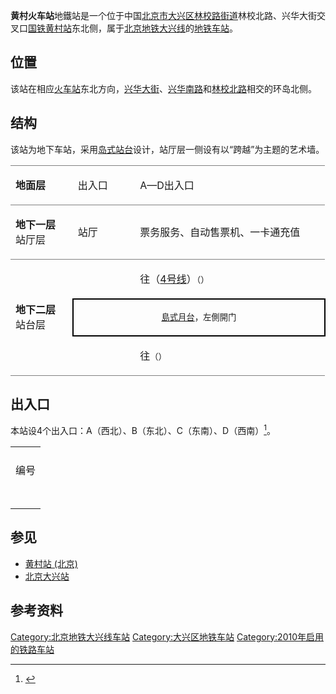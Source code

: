 {{About|[[北京地铁|北京地铁]]车站|[[中国铁路|中国铁路]]车站|黄村站 (北京市)}}
{{NoteTA|G1=Railway}}
{{Infobox station
|name = 黄村火车站
|eng_name = Huangcun Huochezhan<br />(Huangcun Railway Station)
|linecolour = {{北京地铁颜色|大}}
|image = Subway platform of Huangcun Railway Station (20201227164202).jpg
|caption = 黄村火车站站台
|other_name = 
|country = {{PRC}}
|borough = [[北京市|北京市]][[大兴区|大兴区]][[林校路街道|林校路街道]]
|address = 林校北路、兴华大街交叉口[[黄村站_(北京市)|国铁黄村站]]东北侧
|coordinates = {{coord|39|43|18.56|N|116|19|35.03|E|type:railwaystation|display=inline,title}}
|elevation = 
|operator = [[京港地铁|北京京港地铁有限公司]]
|lines = {{北京地铁线路名|大|SL}}
|distance = 
|platform = 1座[[岛式站台|岛式站台]]
|tracks = 2条
|bus_routes = 
|bus_stands = 
|connections = 国铁[[黄村站_(北京市)|黄村站]]([[京沪铁路|京沪铁路]]、[[京九铁路|京九铁路]]、[[黄良铁路|黄良铁路]])、[[北京大兴站|北京大兴站]]([[京雄城际铁路|京雄城际铁路]])
<br/>公交站：黄村火车站、站前环岛东
|structure = 地下车站
|hall = 整体式站厅
|depth = 
|levels = 
|interchange = 
|exits = 4個
|lift = 
|escalator = 
|architect = 
|architectural_style = 
|colour = 灰色、绿色
|type = 
|status = 运营中
|code = 
|zone = 
|classification = 
|website = 
|built = 
|opened = 2010年12月30日
|pass_year = 
|passengers = 
|pass_system = 
|pass_rank = 
|mpassengers = 
|trains = 
|station_hours = 
|hours = 
|first = {{北京地铁线路名|大|S}}
:往{{北京地铁起讫站|4|L}}：05:13
:往{{北京地铁起讫站|大兴|R}}：06:12
|last = {{北京地铁线路名|大|S}}
:往{{北京地铁起讫站|4|L}}：22:53
:往{{北京地铁起讫站|大兴|R}}：23:49
|adjacent = {{Adjacent stations|system=北京地铁|line=大|left=黄村西大街|right=义和庄|note-left=0.987km|note-mid=距离[[公益西桥站|公益西桥]]15.335km|note-right=2.035km}}
|other_services = 
|route_map = {{Routemap|inline=yes|map=
utSTRf\utSTRg~~ ~~{{rmr|Licon=U|{{stl|北京地铁|黄村西大街}}}}
utSTR+BSl\utSTR+BSr
utSTR+BSl\utSTR+BSr
utSTRf\utSTRg~~ ~~{{rmr|Licon=D|{{stl|北京地铁|义和庄}}}}
}}
}}
'''黄村火车站'''地鐵站是一个位于中国[[北京市|北京市]][[大兴区|大兴区]][[林校路街道|林校路街道]]林校北路、兴华大街交叉口[[黄村站_(北京市)|国铁黄村站]]东北侧，属于[[北京地铁|北京地铁]][[北京地铁大兴线|大兴线]]的[[地铁车站|地铁车站]]。

== 位置 ==
该站在相应[[黄村站_(北京市)|火车站]]东北方向，[[兴华大街|兴华大街]]、[[兴华南路_(大兴)|兴华南路]]和[[林校北路|林校北路]]相交的环岛北侧。

== 结构 ==
该站为地下车站，采用[[岛式站台|岛式站台]]设计，站厅层一侧设有以“跨越”为主题的艺术墙。
{|cellspacing=0 cellpadding=3
|style="border-top:solid 1px gray;border-bottom:solid 1px gray;" width=100|'''地面层'''
|style="border-top:solid 1px gray;border-bottom:solid 1px gray;" width=100|出入口
|style="border-top:solid 1px gray;border-bottom:solid 1px gray;" width=350|A—D出入口
|-
|style="border-bottom:solid 1px gray;"|'''地下一层'''<br />站厅层
|style="border-bottom:solid 1px gray;"|站厅
|style="border-bottom:solid 1px gray;"|票务服务、自动售票机、一卡通充值
|-
|style="border-bottom:solid 1px gray;" rowspan=3|'''地下二层'''<br />站台层
|{{arrow|L}}
|{{北京地铁线路名|大|c}}往{{站|安河桥北}}（[[北京地铁4号线|4号线]]）<small>（{{站|黄村西大街}}）</small>
|-
|style="border-right:solid 2px black;border-left:solid 2px black;border-top:solid 2px black;border-bottom:solid 2px black;" colspan=2|<center><small>[[島式月台|島式月台]]，左側開门</small></center>
|-
|style="border-bottom:solid 1px gray;"|{{arrow|R}}
|style="border-bottom:solid 1px gray;"|{{北京地铁线路名|大|c}}往{{站|天宫院}}<small>（{{站|义和庄}}）</small>
|}
{{multiple image|align=center|width=700|direction=vertical
|image1=Platform panorama of Metro Huangcun Railway Station (20190104091310).jpg|caption1=<center>站台全景圖（2019年1月摄）</center>
}}

== 出入口 ==
本站设4个出入口：A（西北）、B（东北）、C（东南）、D（西南）<ref>{{cite web|url=http://www.mtr.bj.cn/services/peripheral.htm|title=车站周边信息|publisher=[[北京京港地铁有限公司|北京京港地铁有限公司]]|accessdate=2010-12-18|deadurl=yes|archiveurl=https://web.archive.org/web/20100616155157/http://www.mtr.bj.cn/services/peripheral.htm|archivedate=2010-06-16}}</ref>。
{| class="wikitable"
| colspan="5" align="center" bgcolor="{{北京地铁颜色|大}}" |
|-
! 编号 
! 指示
! 建议前往的目的地 
! 照片
! 无障碍设施
|-
| {{港鐵出口|A|附=升}} 
| 兴华大街（西侧）
|[[林校路街道|林校路街道办事处]]、大兴区桐城行政办公楼 
|[[File:Missing_image_text.svg|210x210像素]]
|[[File:Missing_image_text.svg|210x210像素]]
|-
| {{港鐵出口|B}} 
| 兴华大街（东侧）
|大兴区第八小学、大兴区第五中学 
| [[File:Exit_B_of_Metro_Huangcun_Railway_Station_(20201202162644).jpg|居中]]
|{{n/a}}
|-
| {{港鐵出口|C}} 
| 林校北路（南侧）
|林校路派出所、大兴区交通局、车站中里、车站北巷 
|[[File:Exit_C_of_Metro_Huangcun_Railway_Station_(20201227163612).jpg|居中]]
|{{n/a}}
|-
| {{港鐵出口|D}} 
| 兴华大街（西侧）
|[[黄村站_(北京市)|黄村火车站]]、黄村站派出所 
| [[File:D_exit_of_Huangcun_Stn_(20150423102315).JPG|居中]]
|{{n/a}}
|-
| colspan="5" bgcolor="#EEEEEE" | {{港鐵出口|註=升}}
|}

== 参见 ==
*[[黄村站_(北京)|黄村站 (北京)]]
*[[北京大兴站|北京大兴站]]

== 参考资料 ==
{{commonscat|Huangcun Railway Station (Beijing Subway)}}
{{reflist}}

{{北京地铁大兴线}}

[[Category:北京地铁大兴线车站|Category:北京地铁大兴线车站]]
[[Category:大兴区地铁车站|Category:大兴区地铁车站]]
[[Category:2010年启用的铁路车站|Category:2010年启用的铁路车站]]